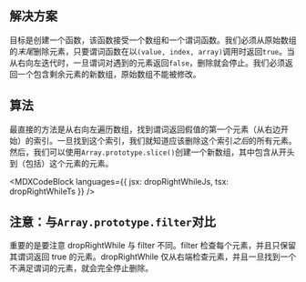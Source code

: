 

## 解决方案

目标是创建一个函数，该函数接受一个数组和一个谓词函数。我们必须从原始数组的*末尾*删除元素，只要谓词函数在以`(value, index, array)`调用时返回`true`。当从右向左迭代时，一旦谓词对遇到的元素返回`false`，删除就会停止。我们必须返回一个包含剩余元素的新数组，原始数组不能被修改。

## 算法

最直接的方法是从右向左遍历数组，找到谓词返回假值的第一个元素（从右边开始）的索引。一旦找到这个索引，我们就知道应该删除这个索引*之后*的所有元素。然后，我们可以使用`Array.prototype.slice()`创建一个新数组，其中包含从开头到（包括）这个元素的元素。

<MDXCodeBlock languages={{ jsx: dropRightWhileJs, tsx: dropRightWhileTs }} />

## 注意：与`Array.prototype.filter`对比

重要的是要注意 dropRightWhile 与 filter 不同。filter 检查每个元素，并且只保留其谓词返回 true 的元素。dropRightWhile 仅从右端检查元素，并且一旦找到一个不满足谓词的元素，就会完全停止删除。
